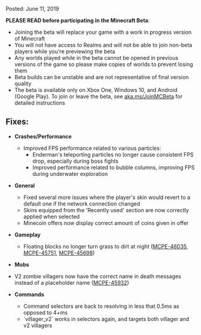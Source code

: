 Posted: June 11, 2019

**PLEASE READ before participating in the Minecraft Beta**:

-   Joining the beta will replace your game with a work in progress version of Minecraft
-   You will not have access to Realms and will not be able to join non-beta players while you're previewing the beta
-   Any worlds played while in the beta cannot be opened in previous versions of the game so please make copies of worlds to prevent losing them
-   Beta builds can be unstable and are not representative of final version quality
-   The beta is available only on Xbox One, Windows 10, and Android (Google Play). To join or leave the beta, see [aka.ms/JoinMCBeta](https://aka.ms/JoinMCBeta) for detailed instructions 

## **Fixes:**

-   **Crashes/Performance**
    -   Improved FPS performance related to various particles:
        -   Enderman's teleporting particles no longer cause consistent FPS drop, especially during boss fights
        -   Improved performance related to bubble columns, improving FPS during underwater exploration 
-   **General**
    -   Fixed several more issues where the player's skin would revert to a default one if the network connection changed
    -   Skins equipped from the 'Recently used' section are now correctly applied when selected 
    -   Minecoin offers now display correct amount of coins given in offer
-   **Gameplay**
    -   Floating blocks no longer turn grass to dirt at night ([MCPE-46035](https://bugs.mojang.com/browse/MCPE-46035), [MCPE-45751](https://bugs.mojang.com/browse/MCPE-45751), [MCPE-45698](https://bugs.mojang.com/browse/MCPE-45698))
-   **Mobs**

-   V2 zombie villagers now have the correct name in death messages instead of a placeholder name ([MCPE-45932](https://bugs.mojang.com/browse/MCPE-45932))

-   **Commands**
    -   Command selectors are back to resolving in less that 0.5ms as opposed to 4+ms
    -   \`villager\_v2\` works in selectors again, and targets both villager and v2 villagers